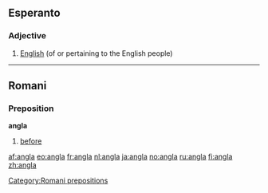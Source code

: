==Esperanto==
===Adjective===
{{eo-adj}}
# [[English]] (of or pertaining to the English people)

----

==Romani==

===Preposition===
'''angla'''

# [[before]]

[[Category:Romani prepositions]]

[[af:angla]]
[[eo:angla]]
[[fr:angla]]
[[nl:angla]]
[[ja:angla]]
[[no:angla]]
[[ru:angla]]
[[fi:angla]]
[[zh:angla]]